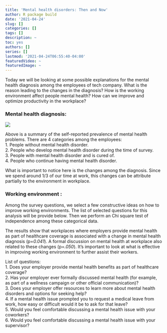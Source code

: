 ```yaml
---
title: 'Mental health disorders: Then and Now'
author: R package build
date: '2021-04-24'
slug: []
categories: []
tags: []
description: ~
toc: yes
authors: []
series: []
lastmod: '2021-04-24T06:55:40-04:00'
featuredVideo: ~
featuredImage: ~
---
```

Today we will be looking at some possible explanations for the mental health diagnosis among the employees of tech company. What is the reason leading to the changes in the diagnosis? How is the working environment affect people mental health? How can we improve and optimize productivity in the workplace?
  
### Mental health diagnosis:
![](/images/Fig-heatmap.png)
  
Above is a summary of the self-reported prevalence of mental health problems. There are 4 categories among the employees:   
1. People without mental health disorder.   
2. People who develop mental health disorder during the time of survey.    
3. People with mental health disorder and is cured of.    
4. People who continue having mental health disorder.     
  
What is important to notice here is the changes among the diagnosis. Since we spend around 1/3 of our time at work, this changes can be attribute partially to the environment in workplace.   
  
### Working environment :  
Among the survey questions, we select a few constructive ideas on how to improve working environments. The list of selected questions for this analysis will be provide below. Then we perform an Chi square test of independence among these categorical data.   
  
The results show that workplaces where employers provide mental health as part of healthcare coverage is associated with a change in mental health diagnosis (p=*0.041*). A formal discussion on mental health at workplace also related to these changes (p=*.050*). It's important to look at what is effective in improving working environment to further assist their workers.   
  
List of questions:  
1. Does your employer provide mental health benefits as part of healthcare coverage?  
2. Has your employer ever formally discussed mental health (for example, as part of a wellness campaign or other official communication)?  
3. Does your employer offer resources to learn more about mental health disorders and options for seeking help?  
4. If a mental health issue prompted you to request a medical leave from work, how easy or difficult would it be to ask for that leave?  
5. Would you feel comfortable discussing a mental health issue with your coworkers?  
6.  Would you feel comfortable discussing a mental health issue with your supervisor?  

